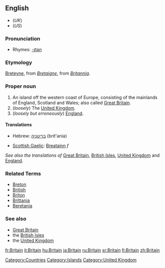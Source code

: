 ==English==
*(''UK'') {{SAMPA|/"brIt(@)n/}}
*(''US'') {{SAMPA|/br\`ItIn/}}

===Pronunciation===
*Rhymes: [[Rhymes:English:-ɪtən|-ɪtən]]

===Etymology===
[[Breteyne]], from {{OF.}} ''[[Bretaigne]]'', from {{L.}} ''[[Britannia]]''.

===Proper noun===
{{en-proper-noun}}
# An island off the western coast of Europe, consisting of the mainlands of England, Scotland and Wales; also called [[Great Britain]].
#(''loosely'') The [[United Kingdom]].
#(''loosely but erroneously'') [[England]].

====Translations====
{{top}}
*Hebrew: [[בריטניה]] (brit'ania) 
{{mid}}
*[[Scottish Gaelic]]: [[Breatainn]] ''f''
{{bottom}}
''See also the translations of'' [[Great Britain]], [[British Isles]], [[United Kingdom]] and [[England]].

===Related Terms===
*[[Breton]]
*[[British]]
*[[Briton]]
*[[Brittania]]
*[[Beretania]]

===See also===
*[[Great Britain]]
*the [[British Isles]]
*the [[United Kingdom]]


[[Category:Countries]]
[[Category:Islands]]
[[Category:United Kingdom]]

[[fr:Britain]]
[[it:Britain]]
[[hu:Britain]]
[[ja:Britain]]
[[ru:Britain]]
[[sr:Britain]]
[[fi:Britain]]
[[zh:Britain]]